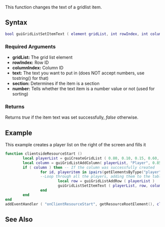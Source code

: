 {{Client function}}

This function changes the text of a gridlist item.

==Syntax== 
<syntaxhighlight lang="lua">
bool guiGridListSetItemText ( element gridList, int rowIndex, int columnIndex, string text, bool section, bool number )
</syntaxhighlight> 

===Required Arguments=== 
*'''gridList:''' The grid list element
*'''rowIndex:''' Row ID
*'''columnIndex:''' Column ID
*'''text:''' The text you want to put in (does NOT accept numbers, use tostring() for that)
*'''section:''' Determines if the item is a section
*'''number:''' Tells whether the text item is a number value or not (used for sorting)

===Returns===
Returns ''true'' if the item text was set successfully, ''false'' otherwise.

==Example== 
This example creates a player list on the right of the screen and fills it
<syntaxhighlight lang="lua">
function clientsideResourceStart ()
        local playerList = guiCreateGridList ( 0.80, 0.10, 0.15, 0.60, true ) -- Create the grid list
        local column = guiGridListAddColumn( playerList, "Player", 0.85 ) -- Create a 'players' column in the list
        if ( column ) then -- If the column was successfully created
                for id, playeritem in ipairs(getElementsByType("player")) do 
                --Loop through all the players, adding them to the table
                        local row = guiGridListAddRow ( playerList )
                        guiGridListSetItemText ( playerList, row, column, getPlayerName ( playeritem ), false, false )
                end
        end
end
addEventHandler ( "onClientResourceStart", getResourceRootElement(), clientsideResourceStart )
</syntaxhighlight>

==See Also==
{{GUI functions}}